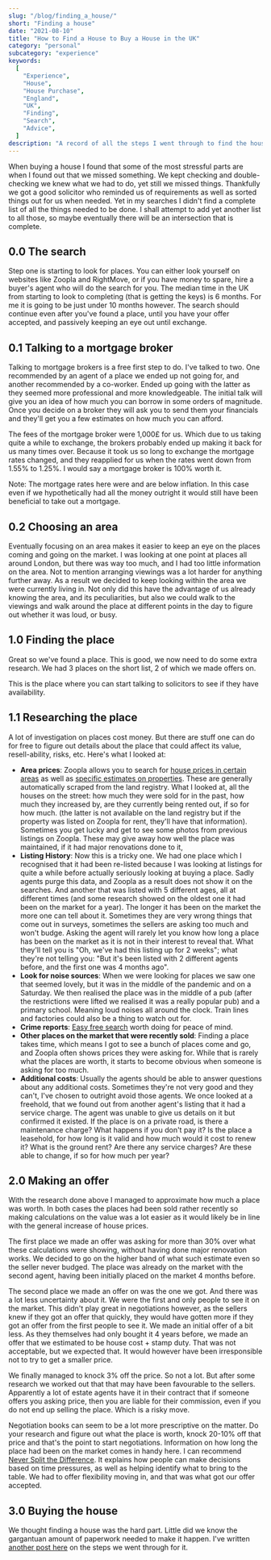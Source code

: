 ```yaml
---
slug: "/blog/finding_a_house/"
short: "Finding a house"
date: "2021-08-10"
title: "How to Find a House to Buy a House in the UK"
category: "personal"
subcategory: "experience"
keywords:
  [
    "Experience",
    "House",
    "House Purchase",
    "England",
    "UK",
    "Finding",
    "Search",
    "Advice",
  ]
description: "A record of all the steps I went through to find the house I currently own."
---
```


When buying a house I found that some of the most stressful parts are when I found out that we missed something. We kept checking and double-checking we knew what we had to do, yet still we missed things. Thankfully we got a good solicitor who reminded us of requirements as well as sorted things out for us when needed. Yet in my searches I didn't find a complete list of all the things needed to be done. I shall attempt to add yet another list to all those, so maybe eventually there will be an intersection that is complete.

## 0.0 The search

Step one is starting to look for places. You can either look yourself on websites like Zoopla and RightMove, or if you have money to spare, hire a buyer's agent who will do the search for you. The median time in the UK from starting to look to completing (that is getting the keys) is 6 months. For me it is going to be just under 10 months however. The search should continue even after you've found a place, until you have your offer accepted, and passively keeping an eye out until exchange.

## 0.1 Talking to a mortgage broker

Talking to mortgage brokers is a free first step to do. I've talked to two. One recommended by an agent of a place we ended up not going for, and another recommended by a co-worker. Ended up going with the latter as they seemed more professional and more knowledgeable. The initial talk will give you an idea of how much you can borrow in some orders of magnitude. Once you decide on a broker they will ask you to send them your financials and they'll get you a few estimates on how much you can afford.

The fees of the mortgage broker were 1,000£ for us. Which due to us taking quite a while to exchange, the brokers probably ended up making it back for us many times over. Because it took us so long to exchange the mortgage rates changed, and they reapplied for us when the rates went down from 1.55% to 1.25%. I would say a mortgage broker is 100% worth it.

Note: The mortgage rates here were and are below inflation. In this case even if we hypothetically had all the money outright it would still have been beneficial to take out a mortgage.

## 0.2 Choosing an area

Eventually focusing on an area makes it easier to keep an eye on the places coming and going on the market. I was looking at one point at places all around London, but there was way too much, and I had too little information on the area. Not to mention arranging viewings was a lot harder for anything further away. As a result we decided to keep looking within the area we were currently living in. Not only did this have the advantage of us already knowing the area, and its peculiarities, but also we could walk to the viewings and walk around the place at different points in the day to figure out whether it was loud, or busy.

## 1.0 Finding the place

Great so we've found a place. This is good, we now need to do some extra research. We had 3 places on the short list, 2 of which we made offers on.

This is the place where you can start talking to solicitors to see if they have availability.

## 1.1 Researching the place

A lot of investigation on places cost money. But there are stuff one can do for free to figure out details about the place that could affect its value, resell-ability, risks, etc. Here's what I looked at:

- **Area prices**: Zoopla allows you to search for [house prices in certain areas](https://www.zoopla.co.uk/market/uk/) as well as [specific estimates on properties](https://www.zoopla.co.uk/home-values/). These are generally automatically scraped from the land registry. What I looked at, all the houses on the street: how much they were sold for in the past, how much they increased by, are they currently being rented out, if so for how much. (the latter is not available on the land registry but if the property was listed on Zoopla for rent, they'll have that information). Sometimes you get lucky and get to see some photos from previous listings on Zoopla. These may give away how well the place was maintained, if it had major renovations done to it,
- **Listing History**: Now this is a tricky one. We had one place which I recognised that it had been re-listed because I was looking at listings for quite a while before actually seriously looking at buying a place. Sadly agents purge this data, and Zoopla as a result does not show it on the searches. And another that was listed with 5 different ages, all at different times (and some research showed on the oldest one it had been on the market for a year). The longer it has been on the market the more one can tell about it. Sometimes they are very wrong things that come out in surveys, sometimes the sellers are asking too much and won't budge. Asking the agent will rarely let you know how long a place has been on the market as it is not in their interest to reveal that. What they'll tell you is "Oh, we've had this listing up for 2 weeks"; what they're not telling you: "But it's been listed with 2 different agents before, and the first one was 4 months ago".
- **Look for noise sources**: When we were looking for places we saw one that seemed lovely, but it was in the middle of the pandemic and on a Saturday. We then realised the place was in the middle of a pub (after the restrictions were lifted we realised it was a really popular pub) and a primary school. Meaning loud noises all around the clock. Train lines and factories could also be a thing to watch out for.
- **Crime reports**: [Easy free search](https://www.police.uk/pu/your-area/metropolitan-police-service/) worth doing for peace of mind.
- **Other places on the market that were recently sold**: Finding a place takes time, which means I got to see a bunch of places come and go, and Zoopla often shows prices they were asking for. While that is rarely what the places are worth, it starts to become obvious when someone is asking for too much.
- **Additional costs**: Usually the agents should be able to answer questions about any additional costs. Sometimes they're not very good and they can't, I've chosen to outright avoid those agents. We once looked at a freehold, that we found out from another agent's listing that it had a service charge. The agent was unable to give us details on it but confirmed it existed. If the place is on a private road, is there a maintenance charge? What happens if you don't pay it? Is the place a leasehold, for how long is it valid and how much would it cost to renew it? What is the ground rent? Are there any service charges? Are these able to change, if so for how much per year?

## 2.0 Making an offer

With the research done above I managed to approximate how much a place was worth. In both cases the places had been sold rather recently so making calculations on the value was a lot easier as it would likely be in line with the general increase of house prices.

The first place we made an offer was asking for more than 30% over what these calculations were showing, without having done major renovation works. We decided to go on the higher band of what such estimate even so the seller never budged. The place was already on the market with the second agent, having been initially placed on the market 4 months before.

The second place we made an offer on was the one we got. And there was a lot less uncertainty about it. We were the first and only people to see it on the market. This didn't play great in negotiations however, as the sellers knew if they got an offer that quickly, they would have gotten more if they got an offer from the first people to see it. We made an initial offer of a bit less. As they themselves had only bought it 4 years before, we made an offer that we estimated to be house cost + stamp duty. That was not acceptable, but we expected that. It would however have been irresponsible not to try to get a smaller price.

We finally managed to knock 3% off the price. So not a lot. But after some research we worked out that that may have been favourable to the sellers. Apparently a lot of estate agents have it in their contract that if someone offers you asking price, then you are liable for their commission, even if you do not end up selling the place. Which is a risky move.

Negotiation books can seem to be a lot more prescriptive on the matter. Do your research and figure out what the place is worth, knock 20-10% off that price and that's the point to start negotiations. Information on how long the place had been on the market comes in handy here. I can recommend [Never Split the Difference](https://www.goodreads.com/book/show/26156469-never-split-the-difference). It explains how people can make decisions based on time pressures, as well as helping identify what to bring to the table. We had to offer flexibility moving in, and that was what got our offer accepted.

## 3.0 Buying the house

We thought finding a house was the hard part. Little did we know the gargantuan amount of paperwork needed to make it happen. I've written [another post here](/blog/house_purchase) on the steps we went through for it.